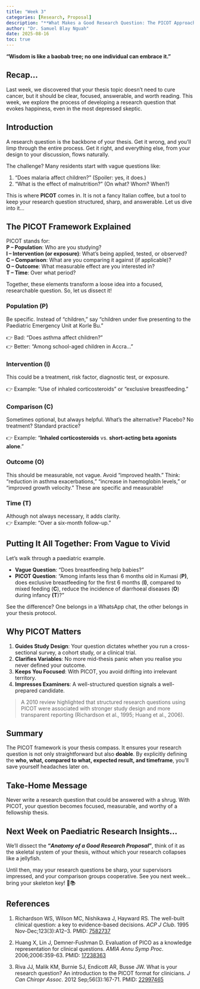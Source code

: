 ```yaml
---
title: "Week 3"
categories: [Research, Proposal]
description: "**What Makes a Good Research Question: The PICOT Approach**"
author: "Dr. Samuel Blay Nguah"
date: 2025-08-16
toc: true
---
```


**“Wisdom is like a baobab tree; no one individual can embrace it.”**

## Recap...

Last week, we discovered that your thesis topic doesn’t need to cure cancer, but it should be clear,
focused, answerable, and worth reading. This week, we explore the process of developing a research
question that evokes happiness, even in the most depressed skeptic.

## Introduction

A research question is the backbone of your thesis. Get it wrong, and you’ll limp through the entire
process. Get it right, and everything else, from your design to your discussion, flows naturally.

The challenge? Many residents start with vague questions like:

1.  “Does malaria affect children?” (Spoiler: yes, it does.)
2.  “What is the effect of malnutrition?” (On what? Whom? When?)

This is where **PICOT** comes in. It is not a fancy Italian coffee, but a tool to keep your research
question structured, sharp, and answerable. Let us dive into it...

## The PICOT Framework Explained

PICOT stands for:\
**P – Population**: Who are you studying?\
**I – Intervention (or exposure)**: What’s being applied, tested, or observed?\
**C – Comparison**: What are you comparing it against (if applicable)?\
**O – Outcome**: What measurable effect are you interested in?\
**T – Time**: Over what period?

Together, these elements transform a loose idea into a focused, researchable question. So, let us
dissect it!

### Population (P)

Be specific. Instead of “children,” say “children under five presenting to the Paediatric Emergency
Unit at Korle Bu.”

👉 Bad: “Does asthma affect children?”\
👉 Better: “Among school-aged children in Accra…”

### Intervention (I)

This could be a treatment, risk factor, diagnostic test, or exposure.

👉 Example: “Use of inhaled corticosteroids” or “exclusive breastfeeding.”

### Comparison (C)

Sometimes optional, but always helpful. What’s the alternative? Placebo? No treatment? Standard
practice?

👉 Example: “**Inhaled corticosteroids** vs. **short-acting beta agonists alone**.”

### Outcome (O)

This should be measurable, not vague. Avoid “improved health.” Think: “reduction in asthma
exacerbations,” “increase in haemoglobin levels,” or “improved growth velocity.” These are specific
and measurable!

### Time (T)

Although not always necessary, it adds clarity.\
👉 Example: “Over a six-month follow-up.”

## Putting It All Together: From Vague to Vivid

Let’s walk through a paediatric example.

-   **Vague Question**: “Does breastfeeding help babies?”
-   **PICOT Question**: “Among infants less than 6 months old in Kumasi (**P)**, does exclusive
    breastfeeding for the first 6 months (**I)**, compared to mixed feeding (**C**), reduce the
    incidence of diarrhoeal diseases (**O**) during infancy **(T**)?”

See the difference? One belongs in a WhatsApp chat, the other belongs in your thesis protocol.

## Why PICOT Matters

1.  **Guides Study Design**: Your question dictates whether you run a cross-sectional survey, a
    cohort study, or a clinical trial.
2.  **Clarifies Variables**: No more mid-thesis panic when you realise you never defined your
    outcome.
3.  **Keeps You Focused**: With PICOT, you avoid drifting into irrelevant territory.
4.  **Impresses Examiners**: A well-structured question signals a well-prepared candidate.

> A 2010 review highlighted that structured research questions using PICOT were associated with
> stronger study design and more transparent reporting (Richardson et al., 1995; Huang et al.,
> 2006).

## Summary

The PICOT framework is your thesis compass. It ensures your research question is not only
straightforward but also **doable**. By explicitly defining the **who, what, compared to what,
expected result, and timeframe**, you’ll save yourself headaches later on.

## Take-Home Message

Never write a research question that could be answered with a shrug. With PICOT, your question
becomes focused, measurable, and worthy of a fellowship thesis.

## Next Week on Paediatric Research Insights…

We’ll dissect the **“***Anatomy of a Good Research Proposal***”**, think of it as the skeletal
system of your thesis, without which your research collapses like a jellyfish.

Until then, may your research questions be sharp, your supervisors impressed, and your comparison
groups cooperative. See you next week...bring your skeleton key! 🦴📚

## References

1.  Richardson WS, Wilson MC, Nishikawa J, Hayward RS. The well-built clinical question: a key to
    evidence-based decisions. *ACP J Club*. 1995 Nov-Dec;123(3):A12–3. PMID:
    [7582737](https://pubmed.ncbi.nlm.nih.gov/7582737/)

2.  Huang X, Lin J, Demner-Fushman D. Evaluation of PICO as a knowledge representation for clinical
    questions. *AMIA Annu Symp Proc*. 2006;2006:359-63. PMID:
    [17238363](https://pubmed.ncbi.nlm.nih.gov/17238363/)

3.  Riva JJ, Malik KM, Burnie SJ, Endicott AR, Busse JW. What is your research question? An
    introduction to the PICOT format for clinicians. *J Can Chiropr Assoc*. 2012 Sep;56(3):167-71.
    PMID: [22997465](https://pubmed.ncbi.nlm.nih.gov/22997465/)
